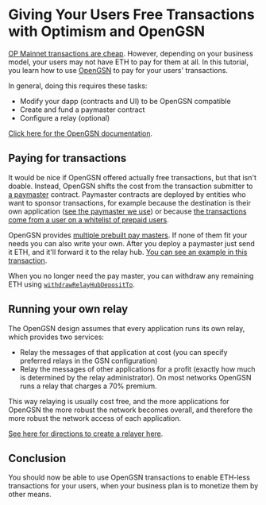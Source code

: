 # Giving Your Users Free Transactions with Optimism and OpenGSN

[OP Mainnet transactions are cheap](https://optimism.io/gas-tracker).
However, depending on your business model, your users may not have ETH to pay for them at all. 
In this tutorial, you learn how to use [OpenGSN](https://opengsn.org/) to pay for your users' transactions.

In general, doing this requires these tasks:

- Modify your dapp (contracts and UI) to be OpenGSN compatible
- Create and fund a paymaster contract
- Configure a relay (optional)

[Click here for the OpenGSN documentation](https://docs.opengsn.org/).


## Paying for transactions

It would be nice if OpenGSN offered actually free transactions, but that isn't doable.
Instead, OpenGSN shifts the cost from the transaction submitter to [a paymaster](https://docs.opengsn.org/contracts/#paying-for-your-user-s-meta-transaction) contract.
Paymaster contracts are deployed by entities who want to sponsor transactions, for example because the destination is their own application ([see the paymaster we use](https://kovan-optimistic.etherscan.io/address/0xcc6da63d001017ac34bffd35cd24f795014f6a6c)) or because [the transactions come from a user on a whitelist of prepaid users](https://github.com/opengsn/gsn/blob/master/packages/paymasters/contracts/WhitelistPaymaster.sol).

OpenGSN provides [multiple prebuilt pay masters](https://github.com/opengsn/gsn/tree/master/packages/paymasters).
If none of them fit your needs you can also write your own. 
After you deploy a paymaster just send it ETH, and it'll forward it to the relay hub.
[You can see an example in this transaction](https://kovan-optimistic.etherscan.io/tx/0xdea9ba02b386449af2a05eef42e5e02b421762d4750751c3744a6d34f39b062e). 

When you no longer need the pay master, you can withdraw any remaining ETH using [`withdrawRelayHubDepositTo`](https://github.com/opengsn/gsn/blob/master/packages/contracts/src/BasePaymaster.sol#L125-L132).


## Running your own relay

The OpenGSN design assumes that every application runs its own relay, which provides two services:

- Relay the messages of that application at cost (you can specify preferred relays in the GSN configuration)
- Relay the messages of other applications for a profit (exactly how much is determined by the relay administrator).
  On most networks OpenGSN runs a relay that charges a 70% premium.

This way relaying is usually cost free, and the more applications for OpenGSN the more robust the network becomes overall, and therefore the more robust the network access of each application.

[See here for directions to create a relayer here](https://docs.opengsn.org/relay-server/tutorial.html).


## Conclusion

You should now be able to use OpenGSN transactions to enable ETH-less transactions for your users, when your business plan is to monetize them by other means.